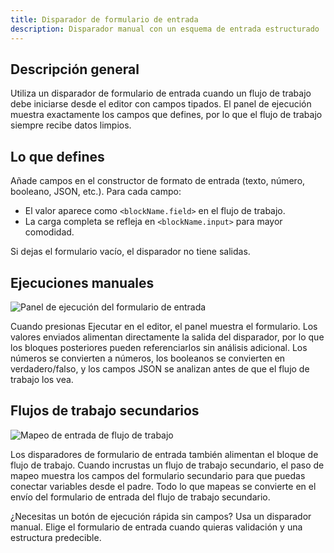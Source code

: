 ```yaml
---
title: Disparador de formulario de entrada
description: Disparador manual con un esquema de entrada estructurado
---
```



## Descripción general

Utiliza un disparador de formulario de entrada cuando un flujo de trabajo debe iniciarse desde el editor con campos tipados. El panel de ejecución muestra exactamente los campos que defines, por lo que el flujo de trabajo siempre recibe datos limpios.

## Lo que defines

Añade campos en el constructor de formato de entrada (texto, número, booleano, JSON, etc.). Para cada campo:

- El valor aparece como `<blockName.field>` en el flujo de trabajo.
- La carga completa se refleja en `<blockName.input>` para mayor comodidad.

Si dejas el formulario vacío, el disparador no tiene salidas.

## Ejecuciones manuales

<div className='flex justify-center my-6'>
  <Image
    src='/static/triggers/input-form-panel-light.png'
    alt='Panel de ejecución del formulario de entrada'
    width={400}
    height={250}
    className='rounded-xl border border-border shadow-sm'
  />
</div>

Cuando presionas Ejecutar en el editor, el panel muestra el formulario. Los valores enviados alimentan directamente la salida del disparador, por lo que los bloques posteriores pueden referenciarlos sin análisis adicional. Los números se convierten a números, los booleanos se convierten en verdadero/falso, y los campos JSON se analizan antes de que el flujo de trabajo los vea.

## Flujos de trabajo secundarios

<div className='flex justify-center my-6'>
  <Image
    src='/static/triggers/workflow-input-mapping-light.png'
    alt='Mapeo de entrada de flujo de trabajo'
    width={400}
    height={250}
    className='rounded-xl border border-border shadow-sm'
  />
</div>

Los disparadores de formulario de entrada también alimentan el bloque de flujo de trabajo. Cuando incrustas un flujo de trabajo secundario, el paso de mapeo muestra los campos del formulario secundario para que puedas conectar variables desde el padre. Todo lo que mapeas se convierte en el envío del formulario de entrada del flujo de trabajo secundario.

<Callout>
¿Necesitas un botón de ejecución rápida sin campos? Usa un disparador manual. Elige el formulario de entrada cuando quieras validación y una estructura predecible.
</Callout>
